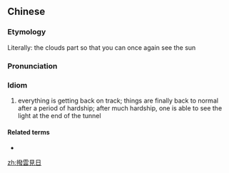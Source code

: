{{also|拨云见日}}
==Chinese==
{{zh-forms|s=拨云见日}}

===Etymology===
Literally: the clouds part so that you can once again see the sun

===Pronunciation===
{{zh-pron
|m=bōyún-jiànrì
|c=but6 wan4 gin3 jat6
|cat=id
}}

===Idiom===
{{zh-idiom}}

# everything is getting back on track; things are finally back to normal after a period of hardship; after much hardship, one is able to see the light at the end of the tunnel

====Related terms====
* {{zh-l|撥開雲霧見青天}}

[[zh:撥雲見日]]